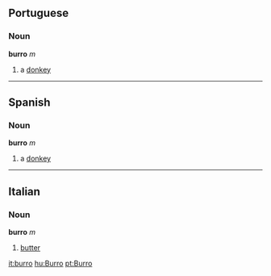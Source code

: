 == Portuguese ==
=== Noun ===
'''burro''' ''m''

# a [[donkey]]

----

== Spanish ==
=== Noun ===
'''burro''' ''m''

# a [[donkey]]

----

== Italian ==
===Noun===
'''burro''' ''m''

# [[butter]]

[[it:burro]]
[[hu:Burro]]
[[pt:Burro]]